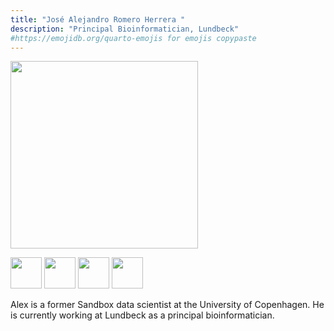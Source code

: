 ```yaml
---
title: "José Alejandro Romero Herrera "
description: "Principal Bioinformatician, Lundbeck"
#https://emojidb.org/quarto-emojis for emojis copypaste
---
```


![](jarh.jpeg){width=300}


[![](LinkedIN.png){width=50}](https://www.linkedin.com/in/jose-alejandro-romero-herrera)   [![](Github_black.png){width=50}](https://github.com/joseale2310)   [![](Outlook.png){width=50}](jsrm@lundbeck.com?subject=Test)   [![](mapPin.png){width=50}](https:heads.ku.dk)


Alex is a former Sandbox data scientist at the University of Copenhagen. He is currently working at Lundbeck as a principal bioinformatician. 
